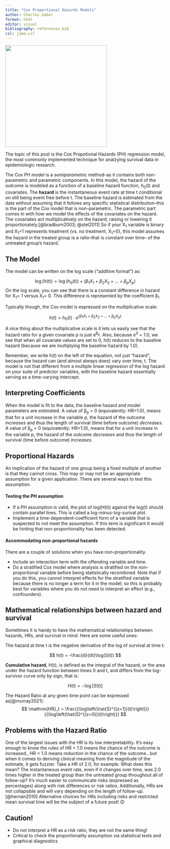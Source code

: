 ---
title: "Cox Proportional Hazards Models"
author: Charles Gaber
format: html
editor: visual
bibliography: references.bib
csl: jama.csl
---

![](images/5e9ca7991ceb3e38d760a91a_Hazard+Signs.jpg){width="320"}

The topic of this post is the Cox Propotional Hazards (PH) regression model, the most commonly implemented technique for analzying survival data in epidemiologic research.

The Cox PH model is a *semiparametric* method--as it contains both non-parametric and parametric components. In this model, the hazard of the outcome is modeled as a function of a baseline hazard function, h~0~(t) and covariates. The **hazard** is the instantaneous event rate at time t conditional on still being event free before t. The baseline hazard is estimated from the data without assuming that it follows any specific statistical distribution--this is the part of the Cox model that is non-parametric. The parametric part comes in with how we model the effects of the covariates on the hazard. The covariates act multiplicatively on the hazard, raising or lowering it proportionately.[@bradburn2003; @stel2011] So if your X~1~ variable is binary and X~1~=1 represents treatment (vs. no treatment, X~1~=0), this model assumes the hazard in the treated group is a ratio--that is constant over time-- of the untreated group's hazard.

## The Model

The model can be written on the log scale ("additive format") as:

$$
\log(h(t)) = \log(h_0(t)) + (\beta_1 X_1 + \beta_2 X_2 + \dots + \beta_p X_p)
$$ On the log scale, you can see that there is a constant difference in hazard for X~1~= 1 versus X~1~= 0. This difference is represented by the coefficient β~1~

Typically though, the Cox model is expressed on the multiplicative scale:

$$
h(t) = h_0(t) \cdot e^{(\beta_1 X_1 + \beta_2 X_2 + \dots + \beta_p X_p)}
$$

A nice thing about the multiplicative scale is it lets us easily see that the hazard ratio for a given covariate *p* is just e^β~p~^. Also, because e^0^ = 1.0, we see that when all covariate values are set to 0, h(t) reduces to the baseline hazard (because we are multiplying the baseline hazard by 1.0).

Remember, we write h(t) on the left of the equation, not just "hazard", because the hazard can (and almost always does) vary over time, t. The model is not that different from a multiple linear regression of the log hazard on your suite of predictor variables, with the baseline hazard essentially serving as a time-varying intercept.

## Interpreting Coefficients

When the model is fit to the data, the baseline hazard and model parameters are estimated. A value of β~p~ \> 0 (equivalently: HR\>1.0), means that for a unit increase in the variable p, the hazard of the outcome *increases* and thus the length of survival (time before outcome) *decreases*. A value of β~p~ \< 0 (equivalently: HR\<1.0), means that for a unit increase in the variable p, the hazard of the outcome *decreases* and thus the length of survival (time before outcome) *increases*.

## Proportional Hazards

An implication of the hazard of one group being a fixed multiple of another is that they cannot cross. This may or may not be an appropriate assumption for a given application. There are several ways to test this assumption.

#### Testing the PH assumption

-   If a PH assumption is valid, the plot of log(H(t)) against the log(t) should contain parallel lines. This is called a log-minus-log-surival plot.
-   Implement a time-dependent-coefficient form of a variable that is suspected to not meet the assumption. If this term is significant it would be hinting that non-proportionality has been detected.

#### Accommodating non-proportional hazards

There are a couple of solutions when you have non-proportionality.

-   Include an interaction term with the offending variable and time.
-   Do a stratified Cox model where analysis is stratified on the non-proportional variable before being statistically recombined. Note that if you do this, you cannot interpret effects for the stratified variable because there is no longer a term for it in the model; so this is probably best for variables where you do not need to interpret an effect (e.g., confounders).

## Mathematical relationships between hazard and survival

Sometimes it is handy to have the mathematical relationships between hazards, HRs, and survival in mind. Here are some useful ones:

The hazard at time t is the negative derivative of the log of survival at time t:

$$
h(t) = -\frac{d}{dt}\log(S(t))
$$

**Cumulative hazard**, H(t), is defined as the integral of the hazard, or the area under the hazard function between times 0 and t, and differs from the log-survivor curve only by sign, that is:

$$
H(t) = -\log[S(t)]
$$

The Hazard Ratio at any given time point can be expressed as[@murray2021]: $$
  \mathrm{HR}_t = \frac{{\log\left(\hat{S}^{(z=1)}(t)\right)}}{{\log\left(\hat{S}^{(z=0)}(t)\right)}}
$$

## Problems with the Hazard Ratio

One of the largest issues with the HR is its low interpretability. It's easy enough to know the rules of HR \> 1.0 means the chance of the outcome is increased., HR \< 1.0 means reduction in the chance of the outcome...but when it comes to deriving clinical meaning from the magnitude of the estimate, it gets fuzzier. Take a HR of 2.0, for example. What does this mean? The instantaneous event rate, even if it changes over time, was 2.0 times higher in the treated group than the untreated group throughout all of follow-up? It's much easier to communicate risks (expressed as percentages) along with risk differences or risk ratios. Additionally, HRs are not collapsible and will vary depending on the length of follow-up.[@hernán2010] Alternative choices for HRs including risks and restricted mean survival time will be the subject of a future post! 😊

::: callout-important
## Caution!

-   Do not interpret a HR as a risk ratio, they are not the same thing!
-   Critical to check the proportionality assumption via statistical tests and graphical diagnostics
:::
